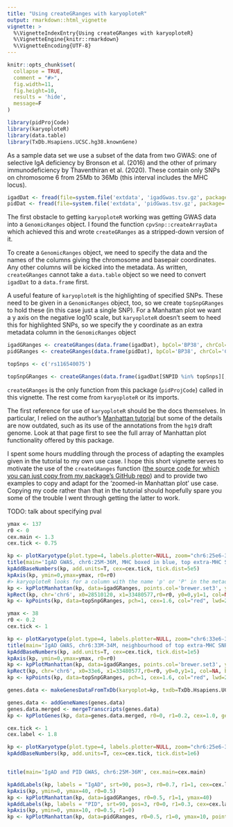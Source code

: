 ```yaml
---
title: "Using createGRanges with karyoploteR"
output: rmarkdown::html_vignette
vignette: >
  %\VignetteIndexEntry{Using createGRanges with karyoploteR}
  %\VignetteEngine{knitr::rmarkdown}
  %\VignetteEncoding{UTF-8}
---
```


```r
knitr::opts_chunk$set(
  collapse = TRUE,
  comment = "#>",
  fig.width=11,
  fig.height=10,
  results = 'hide',
  message=F
)
```

```r
library(pidProjCode)
library(karyoploteR)
library(data.table)
library(TxDb.Hsapiens.UCSC.hg38.knownGene)
```

As a sample data set we use a subset of the data from two GWAS: one of selective IgA deficiency by Bronson et al. (2016) and the other of primary immunodeficiency by Thaventhiran et al. (2020). These contain only SNPs on chromosome 6 from 25Mb to 36Mb (this interval includes the MHC locus).

```r
igadDat <- fread(file=system.file('extdata', 'igadGwas.tsv.gz', package='pidProjCode', mustWork=T), sep='\t', header=T, select=c('SNPID','CHR38','BP38','P'))
pidDat <- fread(file=system.file('extdata', 'pidGwas.tsv.gz', package='pidProjCode', mustWork=T), sep='\t', header=T, select=c('SNPID','CHR38','BP38','P'))
```

The first obstacle to getting `karyoploteR` working was getting GWAS data into a `GenomicRanges` object. I found the function `cpvSnp::createArrayData` which achieved this and wrote `createGRanges` as a stripped-down version of it. 

To create a `GenomicRanges` object, we need to specify the data and the names of the columns giving the chromosome and basepair coordinates. Any other columns will be kicked into the metadata. As written, `createGRanges` cannot take a `data.table` object so we need to convert `igadDat` to a `data.frame` first.

A useful feature of `karyoploteR` is the highlighting of specified SNPs. These need to be given in a `GenomicRanges` object, too, so we create `topSnpGRanges` to hold these (in this case just a single SNP). For a Manhattan plot we want a y axis on the negative log10 scale, but `karyoploteR` doesn't seem to heed this for highlighted SNPs, so we specify the y coordinate as an extra metadata column in the `GenomicRanges` object

```r
igadGRanges <- createGRanges(data.frame(igadDat), bpCol='BP38', chrCol='CHR38')
pidGRanges <- createGRanges(data.frame(pidDat), bpCol='BP38', chrCol='CHR38')

topSnps <- c('rs116540075')

topSnpGRanges <- createGRanges(data.frame(igadDat[SNPID %in% topSnps][, y:= -log10(P)]), bpCol='BP38', chrCol='CHR38')
```

`createGRanges` is the only function from this package (`pidProjCode`) called in this vignette. The rest come from `karyoploteR` or its imports.

The first reference for use of `karyoploteR` should be the docs themselves. In particular, I relied on the author's [Manhattan tutorial](https://bernatgel.github.io/karyoploter_tutorial//Tutorial/PlotManhattan/PlotManhattan.html) but some of the details are now outdated, such as its use of the annotations from the `hg19` draft genome. Look at that page first to see the full array of Manhattan plot functionality offered by this package.

I spent some hours muddling through the process of adapting the examples given in the tutorial to my own use case. I hope this short vignette serves to motivate the use of the `createGRanges` function ([the source code for which you can just copy from my package's GitHub repo](https://github.com/twillis209/pidProjCode/blob/master/R/createGRanges.R)) and to provide two examples to copy and adapt for the 'zoomed-in Manhattan plot' use case. Copying my code rather than that in the tutorial should hopefully spare you some of the trouble I went through getting the latter to work.



TODO: talk about specifying pval

```r
ymax <- 137
r0 <- 0
cex.main <- 1.3
cex.tick <- 0.75

kp <- plotKaryotype(plot.type=4, labels.plotter=NULL, zoom="chr6:25e6-36e6")
title(main='IgAD GWAS, chr6:25M-36M, MHC boxed in blue, top extra-MHC SNP rs116540075 circled in red', cex.main=cex.main)
kpAddBaseNumbers(kp, add.units=T, cex=cex.tick, tick.dist=5e5)
kpAxis(kp, ymin=0,ymax=ymax, r0=r0)
#> karyoploteR looks for a column with the name 'p' or 'P' in the metadata columns of the GenomicRanges object. Alternatively, y coordinates can be passed as a vector to the argument 'pval' (see the docs).
kp <- kpPlotManhattan(kp, data=igadGRanges, points.col='brewer.set3', ymax=ymax, r0=r0)
kpRect(kp, chr='chr6', x0=28510120, x1=33480577,r0=r0, y0=0,y1=1, col=NA, border='blue', lwd=3)
kp <- kpPoints(kp, data=topSnpGRanges, pch=1, cex=1.6, col="red", lwd=2, ymax=ymax, r0=r0)
```

```r
ymax <- 38
r0 <- 0.2
cex.tick <- 1

kp <- plotKaryotype(plot.type=4, labels.plotter=NULL, zoom="chr6:33e6-34e6")
title(main='IgAD GWAS, chr6:33M-34M, neighbourhood of top extra-MHC SNP rs116540075 (circled in red)', cex.main=cex.main)
kpAddBaseNumbers(kp, add.units=T, cex=cex.tick, tick.dist=1e5)
kpAxis(kp, ymin=0,ymax=ymax, r0=r0)
kp <- kpPlotManhattan(kp, data=igadGRanges, points.col='brewer.set3', ymax=ymax, r0=r0)
kpRect(kp, chr='chr6', x0=33e6, x1=33480577,r0=r0, y0=0,y1=1, col=NA, border='blue', lwd=3)
kp <- kpPoints(kp, data=topSnpGRanges, pch=1, cex=1.6, col="red", lwd=2, ymax=ymax, r0=r0)

genes.data <- makeGenesDataFromTxDb(karyoplot=kp, txdb=TxDb.Hsapiens.UCSC.hg38.knownGene)

genes.data <- addGeneNames(genes.data)
genes.data.merged <- mergeTranscripts(genes.data)
kp <- kpPlotGenes(kp, data=genes.data.merged, r0=0, r1=0.2, cex=1.0, gene.name.position='left')
```

```r
cex.tick <- 1
cex.label <- 1.8

kp <- plotKaryotype(plot.type=4, labels.plotter=NULL, zoom="chr6:25e6-36e6")
kpAddBaseNumbers(kp, add.units=T, cex=cex.tick, tick.dist=1e6)


title(main='IgAD and PID GWAS, chr6:25M-36M', cex.main=cex.main)

kpAddLabels(kp, labels = "IgAD", srt=90, pos=3, r0=0.7, r1=1, cex=cex.label, label.margin = 0.025)
kpAxis(kp, ymin=0, ymax=40, r0=0.5)
kp <- kpPlotManhattan(kp, data=igadGRanges, r0=0.5, r1=1, ymax=40)
kpAddLabels(kp, labels = "PID", srt=90, pos=3, r0=0, r1=0.3, cex=cex.label, label.margin = 0.025)
kpAxis(kp, ymin=0, ymax=10, r0=0.5, r1=0)
kp <- kpPlotManhattan(kp, data=pidGRanges, r0=0.5, r1=0, ymax=10, points.col = "2blues")
```